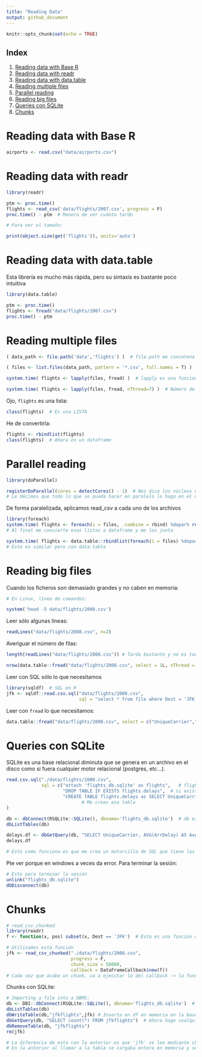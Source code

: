 ```yaml
---
title: "Reading Data"
output: github_document
---
```


```r
knitr::opts_chunk$set(echo = TRUE)
```
## Index

1. [Reading data with Base R](#reading-data-with-base-r)
2. [Reading data with readr](#reading-data-with-readr)
3. [Reading data with data.table](#reading-data-with-data.table)
4. [Reading multiple files](#reading-multiple-files)
5. [Parallel reading](#parallel-reading)
6. [Reading big files](#reading-big-files)
7. [Queries con SQLite](#queries-con-sqlite)
8. [Chunks](#chunks)


# Reading data with Base R

```r
airports <- read.csv("data/airports.csv")
```

# Reading data with readr

```r
library(readr)

ptm <- proc.time()
flights <- read_csv('data/flights/2007.csv', progress = F)
proc.time() - ptm  # Manera de ver cuánto tardo

```

```r
# Para ver el tamaño:

print(object.size(get('flights')), units='auto')

```

# Reading data with data.table

Esta librería es mucho más rápida, pero su sintaxis es bastante poco intuitiva

```r
library(data.table)

ptm <- proc.time()
flights <- fread("data/flights/2007.csv")
proc.time() - ptm

```

# Reading multiple files

```r
( data_path <- file.path('data','flights') )  # file.path me concatena eso de manera que lo transforma en una ruta a un directorio

( files <- list.files(data_path, pattern = '*.csv', full.names = T) )  # me da la ruta completa (archivo incluido)

system.time( flights <- lapply(files, fread) )  # lapply es una función de R Base que es como hacer un bucle: a cada i en files, aplica fread

system.time( flights <- lapply(files, fread, nThread=7) )  # Número de hilos que puede utilizar en paralelo

```

Ojo, `flights` es una lista:

```r
class(flights)  # Es una LISTA

```

He de convertirla:

```r
flights <- rbindlist(flights)
class(flights)  # Ahora es un dataframe

```

# Parallel reading

```r
library(doParallel)

registerDoParallel(cores = detectCores() - 1)  # Nos dice los núcleos que tiene el ordenador
# Le decimos que todo lo que se pueda hacer en paralelo lo haga en el número de cores que tengo -1

```

De forma paralelizada, aplicamos read_csv a cada uno de los archivos

```r
library(foreach)
system.time( flights <- foreach(i = files, .combine = rbind) %dopar% read_csv(i, progress = F) )  # Aquí podríamos tener la función que queramos
# Al final me convierte esas listas a dataframe y me los junta

system.time( flights <- data.table::rbindlist(foreach(i = files) %dopar% data.table::fread(i, nThread=8)))
# Esto es similar pero con data.table 


```

# Reading big files

Cuando los ficheros son demasiado grandes y no caben en memoria:

```r
# En Linux, línea de comandos:

system('head -5 data/flights/2008.csv')
```

Leer sólo algunas líneas:
```r
readLines("data/flights/2008.csv", n=2)

```

Averiguar el número de filas:

```r
length(readLines("data/flights/2008.csv")) # Tarda bastante y no es tan grande el archivo

```

```r
nrow(data.table::fread("data/flights/2008.csv", select = 1L, nThread = 2)) # Using fread on the first column

```


Leer con SQL sólo lo que necesitamos

```r
library(sqldf)  # SQL en R
jfk <- sqldf::read.csv.sql("data/flights/2008.csv", 
                           sql = "select * from file where Dest = 'JFK'")

```

Leer con `fread` lo que necesitamos:

```r
data.table::fread("data/flights/2008.csv", select = c("UniqueCarrier","Dest","ArrDelay" ))

```

# Queries con SQLite

SQLite es una base relacional diminuta que se genera en un archivo en el disco como si fuera cualquier motor relacional (postgres, etc...).


```r
read.csv.sql("./data/flights/2008.csv", 
             sql = c("attach 'flights_db.sqlite' as flights",   # flights_db.sqlite será un archivo en mi disco
                     "DROP TABLE IF EXISTS flights.delays",  # si existe flights.delays me la borras
                     "CREATE TABLE flights.delays as SELECT UniqueCarrier, TailNum, ArrDelay FROM file WHERE ArrDelay > 0") 
                            # Me creas esa tabla
)

```

```r
db <- dbConnect(RSQLite::SQLite(), dbname='flights_db.sqlite')  # db es un puntero en el que tenemos nuestra conexión
dbListTables(db)

delays.df <- dbGetQuery(db, "SELECT UniqueCarrier, AVG(ArrDelay) AS AvgDelay FROM delays GROUP BY UniqueCarrier")  
delays.df

# Esto como funciona es que me crea un motorcillo de SQL que tiene las cosas en DISCO en vez de en MEMORIA, por lo que no tengo limitaciones de espacio. Cuando hago consultas, sólo lo que necesita lo pasa a memoria.

```

Pte ver porque en windows a veces da error. Para terminar la sesión:

```r
# Esto para terminar la sesión
unlink("flights_db.sqlite")
dbDisconnect(db)

```

# Chunks

```r
# read_csv_chunked
library(readr)
f <- function(x, pos) subset(x, Dest == 'JFK')  # Esto es una función que de cada chunk me va a coger los registros de Dest = 'JFK'

```

```r
# Utilizamos esta función
jfk <- read_csv_chunked("./data/flights/2008.csv",
                        progress = F,
                        chunk_size = 50000,
                        callback = DataFrameCallback$new(f))
# Cada vez que acabe un chunk, va a ejecutar lo del callback -> la función

```

Chunks con SQLite:

```r
# Importing a file into a DBMS:
db <- DBI::dbConnect(RSQLite::SQLite(), dbname='flights_db.sqlite')  # Nos conectamos a sqlite y le decimos el nombre de la BD
dbListTables(db)
dbWriteTable(db,"jfkflights",jfk) # Inserta en df en memoria en la base de datos. Me lo escribe en disco en la BD
dbGetQuery(db, "SELECT count(*) FROM jfkflights")  # Ahora hago cualquier consulta
dbRemoveTable(db, "jfkflights")
rm(jfk)

# La diferencia de esta con la anterior es que 'jfk' se lee mediante chunks, y lo de SQLite es sin chunks.
# En la anterior al llamar a la tabla se cargaba entera en memoria y se hacía la consulta.

```




















